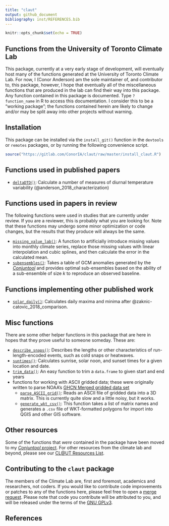 ```yaml
---
title: "claut"
output: github_document
bibliography: inst/REFERENCES.bib
---
```


```r
knitr::opts_chunk$set(echo = TRUE)
```

## Functions from the University of Toronto Climate Lab

This package, currently at a very early stage of development, will eventually host many of the functions generated at the University of Toronto Climate Lab. For now, I (Conor Anderson) am the sole maintainer of, and contributor to, this package, however, I hope that eventually all of the miscellaneous functions that are produced in the lab can find their way into this package. Any function contained in this package is documented. Type `?function_name` in R to access this documentation. I consider this to be a "working package"; the functions contained herein are likely to change and/or may be split away into other projects without warning. 

## Installation

This package can be installed via the `install_git()` function in the `devtools` or `remotes` packages, or by running the following convenience script.

``` r
source("https://gitlab.com/ConorIA/claut/raw/master/install_claut.R")
```

## Functions used in published papers
  - [`deltaDTD()`](https://gitlab.com/ConorIA/claut/blob/master/R/deltaDTD.R): Calculate a number of measures of diurnal temperature variability (@anderson_2018_characterization)

## Functions used in papers in review

The following functions were used in studies that are currently under review. If you are a reviewer, this is probably what you are looking for. Note that these functions may undergo some minor optimization or code changes, but the results that they produce will always be the same. 

  - [`missing_value_lab()`](https://gitlab.com/ConorIA/claut/blob/master/R/missing_value_lab.R): A function to artificially introduce missing values into monthly climate series, replace those missing values with linear interpolation and cubic splines, and then calculate the error in the calculated mean. 
  - [`subensembles()`](https://gitlab.com/ConorIA/claut/blob/master/R/missing_value_lab.R): Takes a table of GCM anomalies generated by the [_Conjuntool_](https://gitlab.com/ConorIA/conjuntool) and provides optimal sub-ensembles based on the ability of a sub-ensemble of size $k$ to reproduce an observed baseline.

## Functions implementing other published work
  - [`solar_daily()`](https://gitlab.com/ConorIA/claut/blob/master/R/solar_daily.R): Calculates daily maxima and minima after @zaknic-catovic_2018_comparison.

## Misc functions

There are some other helper functions in this package that are here in hopes that they prove useful to someone someday. These are: 

  - [`describe_snaps()`](https://gitlab.com/ConorIA/claut/blob/master/R/describe_snaps.R): Describes the lengths or other characteristics of run-length-encoded events, such as cold snaps or heatwaves.
  - [`suntimes()`](https://gitlab.com/ConorIA/claut/blob/master/R/suntimes.R): Calculates sunrise, solar noon, and sunset times for a given location and date.
  - [`trim_data()`](https://gitlab.com/ConorIA/claut/blob/master/R/trimData.R): An easy function to trim a `data.frame` to given start and end years
  - functions for working with ASCII gridded data; these were originally written to parse NOAA's [GHCN Merged gridded data set](https://www.ncdc.noaa.gov/temp-and-precip/ghcn-gridded-products/)
    - [`parse_ASCII_grid()`](https://gitlab.com/ConorIA/claut/blob/master/R/parse_ASCII_grid.R): Reads an ASCII file of gridded data into a 3D matrix. This is currently quite slow and a little noisy, but it works.
    - [`generate_wkt_csv()`](https://gitlab.com/ConorIA/claut/blob/master/R/generate_wkt_csv.R): This function takes a list of matrix names and generates a `.csv` file of WKT-formatted polygons for import into QGIS and other GIS software.

## Other resources

Some of the functions that _were_ contained in the package have been moved to my [_Conjuntool_ project](https://gitlab.com/ConorIA/conjuntool).
For other resources from the climate lab and beyond, please see our [CL@UT Resources List](https://gitlab.com/ConorIA/claut-resources).

## Contributing to the `claut` package

The members of the Climate Lab are, first and foremost, academics and researchers, not coders. If you would like to contribute code improvements or patches to any of the functions here, please feel free to open a [merge request](https://gitlab.com/ConorIA/claut/merge_requests). Please note that code you contribute will be attributed to you, and will be released under the terms of the [GNU GPLv3](https://gitlab.com/ConorIA/claut/blob/master/LICENSE.md).
<br>

## References
